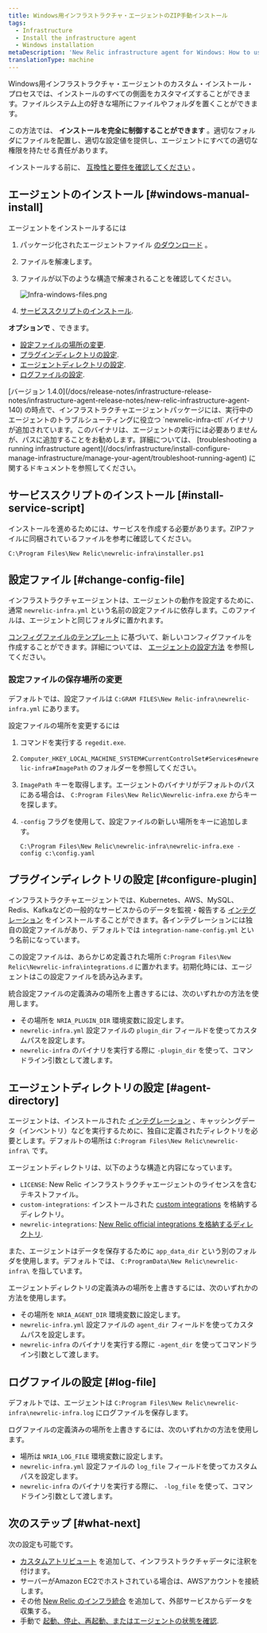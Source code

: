 ```yaml
---
title: Windows用インフラストラクチャ・エージェントのZIP手動インストール
tags:
  - Infrastructure
  - Install the infrastructure agent
  - Windows installation
metaDescription: 'New Relic infrastructure agent for Windows: How to use the manual install script so you can adapt it to your environment.'
translationType: machine
---
```



Windows用インフラストラクチャ・エージェントのカスタム・インストール・プロセスでは、インストールのすべての側面をカスタマイズすることができます。ファイルシステム上の好きな場所にファイルやフォルダを置くことができます。

この方法では、 **インストールを完全に制御することができます** 。適切なフォルダにファイルを配置し、適切な設定値を提供し、エージェントにすべての適切な権限を持たせる責任があります。

インストールする前に、 [互換性と要件を確認してください](/docs/infrastructure/install-infrastructure-agent/get-started/requirements-infrastructure-agent) 。

## エージェントのインストール [#windows-manual-install]

エージェントをインストールするには

1. パッケージ化されたエージェントファイル [のダウンロード](https://download.newrelic.com/infrastructure_agent/binaries/windows/) 。

2. ファイルを解凍します。

3. ファイルが以下のような構造で解凍されることを確認してください。

   <img
     title="Infra-windows-files.png"
     alt="Infra-windows-files.png"
     src={infraWindowsFiles}
   />

4. [サービススクリプトのインストール](#install-service-script).

**オプションで** 、できます。

* [設定ファイルの場所の変更](#change-config-file).
* [プラグインディレクトリの設定](#configure-plugin).
* [エージェントディレクトリの設定](#agent-directory).
* [ログファイルの設定](#log-file).

<Callout variant="important">
  [バージョン 1.4.0](/docs/release-notes/infrastructure-release-notes/infrastructure-agent-release-notes/new-relic-infrastructure-agent-140) の時点で、インフラストラクチャエージェントパッケージには、実行中のエージェントのトラブルシューティングに役立つ `newrelic-infra-ctl` バイナリが追加されています。このバイナリは、エージェントの実行には必要ありませんが、パスに追加することをお勧めします。詳細については、 [troubleshooting a running infrastructure agent](/docs/infrastructure/install-configure-manage-infrastructure/manage-your-agent/troubleshoot-running-agent) に関するドキュメントを参照してください。
</Callout>

## サービススクリプトのインストール [#install-service-script]

インストールを進めるためには、サービスを作成する必要があります。ZIPファイルに同梱されているファイルを参考に確認してください。

```
C:\Program Files\New Relic\newrelic-infra\installer.ps1
```

## 設定ファイル [#change-config-file]

インフラストラクチャエージェントは、エージェントの動作を設定するために、通常 `newrelic-infra.yml` という名前の設定ファイルに依存します。このファイルは、エージェントと同じフォルダに置かれます。

[コンフィグファイルのテンプレート](/docs/infrastructure/new-relic-infrastructure/configuration/infrastructure-config-file-template-newrelic-infrayml) に基づいて、新しいコンフィグファイルを作成することができます。詳細については、 [エージェントの設定方法](/docs/infrastructure/new-relic-infrastructure/configuration/configure-infrastructure-agent) を参照してください。

### 設定ファイルの保存場所の変更

デフォルトでは、設定ファイルは `C:GRAM FILES\New Relic-infra\newrelic-infra.yml` にあります。

設定ファイルの場所を変更するには

1. コマンドを実行する `regedit.exe`.

2. `Computer_HKEY_LOCAL_MACHINE_SYSTEM#CurrentControlSet#Services#newrelic-infra#ImagePath` のフォルダーを参照してください。

3. `ImagePath` キーを取得します。エージェントのバイナリがデフォルトのパスにある場合は、 `C:Program Files\New Relic\Newrelic-infra.exe` からキーを探します。

4. `-config` フラグを使用して、設定ファイルの新しい場所をキーに追加します。

   ```
   C:\Program Files\New Relic\newrelic-infra\newrelic-infra.exe -config c:\config.yaml
   ```

## プラグインディレクトリの設定 [#configure-plugin]

インフラストラクチャエージェントでは、Kubernetes、AWS、MySQL、Redis、Kafkaなどの一般的なサービスからのデータを監視・報告する [インテグレーション](/docs/infrastructure/host-integrations/get-started/introduction-host-integrations) をインストールすることができます。各インテグレーションには独自の設定ファイルがあり、デフォルトでは `integration-name-config.yml` という名前になっています。

この設定ファイルは、あらかじめ定義された場所 `C:Program Files\New Relic\Newrelic-infra\integrations.d` に置かれます。初期化時には、エージェントはこの設定ファイルを読み込みます。

統合設定ファイルの定義済みの場所を上書きするには、次のいずれかの方法を使用します。

* その場所を `NRIA_PLUGIN_DIR` 環境変数に設定します。
* `newrelic-infra.yml` 設定ファイルの `plugin_dir` フィールドを使ってカスタムパスを設定します。
* `newrelic-infra` のバイナリを実行する際に `-plugin_dir` を使って、コマンドライン引数として渡します。

## エージェントディレクトリの設定 [#agent-directory]

エージェントは、インストールされた [インテグレーション](/docs/infrastructure/host-integrations/get-started/introduction-host-integrations) 、キャッシングデータ（インベントリ）などを実行するために、独自に定義されたディレクトリを必要とします。デフォルトの場所は `C:Program Files\New Relic\newrelic-infra\` です。

エージェントディレクトリは、以下のような構造と内容になっています。

* `LICENSE`: New Relic インフラストラクチャエージェントのライセンスを含むテキストファイル。
* `custom-integrations`: インストールされた [custom integrations](/docs/integrations/integrations-sdk/getting-started/introduction-infrastructure-integrations-sdk) を格納するディレクトリ。
* `newrelic-integrations`: [New Relic official integrations を格納するディレクトリ](/docs/infrastructure/host-integrations/get-started/introduction-host-integrations).

また、エージェントはデータを保存するために `app_data_dir` という別のフォルダを使用します。デフォルトでは、 `C:ProgramData\New Relic\newrelic-infra\` を指しています。

エージェントディレクトリの定義済みの場所を上書きするには、次のいずれかの方法を使用します。

* その場所を `NRIA_AGENT_DIR` 環境変数に設定します。
* `newrelic-infra.yml` 設定ファイルの `agent_dir` フィールドを使ってカスタムパスを設定します。
* `newrelic-infra` のバイナリを実行する際に `-agent_dir` を使ってコマンドライン引数として渡します。

## ログファイルの設定 [#log-file]

デフォルトでは、エージェントは `C:Program Files\New Relic\newrelic-infra\newrelic-infra.log` にログファイルを保存します。

ログファイルの定義済みの場所を上書きするには、次のいずれかの方法を使用します。

* 場所は `NRIA_LOG_FILE` 環境変数に設定します。
* `newrelic-infra.yml` 設定ファイルの `log_file` フィールドを使ってカスタムパスを設定します。
* `newrelic-infra` のバイナリを実行する際に、 `-log_file` を使って、コマンドライン引数として渡します。

## 次のステップ [#what-next]

次の設定も可能です。

* [カスタムアトリビュート](/docs/infrastructure/install-infrastructure-agent/configuration/infrastructure-agent-configuration-settings/#custom-attributes) を追加して、インフラストラクチャデータに注釈を付けます。
* [](/docs/integrations/amazon-integrations/get-started/connect-aws-new-relic-infrastructure-monitoring/)サーバーがAmazon EC2でホストされている場合は、AWSアカウントを接続します。
* その他 [New Relic のインフラ統合](/docs/integrations/infrastructure-integrations/get-started/introduction-infrastructure-integrations/) を追加して、外部サービスからデータを収集する。
* 手動で [起動、停止、再起動、またはエージェントの状態を確認](/docs/infrastructure/install-infrastructure-agent/manage-your-agent/start-stop-restart-infrastructure-agent/#windows).
